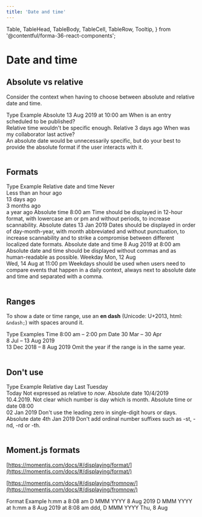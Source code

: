 ```yaml
---
title: 'Date and time'
---
```


  Table,
  TableHead,
  TableBody,
  TableCell,
  TableRow,
  Tooltip,
} from '@contentful/forma-36-react-components';

# Date and time

## Absolute vs relative

Consider the context when having to choose between absolute and relative date and time.

<Table className="f36-margin-bottom--xl" style={{ width: '100%' }}>
  <TableHead>
    <TableRow>
      <TableCell style={{ width: '25%' }}>Type</TableCell>
      <TableCell style={{ width: '25%' }}>Example</TableCell>
      <TableCell style={{ width: '50%' }}></TableCell>
    </TableRow>
  </TableHead>
  <TableBody>
    <TableRow>
      <TableCell>Absolute</TableCell>
      <TableCell style={{ fontWeight: 700 }}>13 Aug 2019 at 10:00 am</TableCell>
      <TableCell>
        When is an entry scheduled to be published?
        <br />
        Relative time wouldn't be specific enough.
      </TableCell>
    </TableRow>
    <TableRow>
      <TableCell>Relative</TableCell>
      <TableCell style={{ fontWeight: 700 }}>
        <Tooltip content="13 Aug 2019 at 10:00 am">3 days ago</Tooltip>
      </TableCell>
      <TableCell>
        When was my collaborator last active?
        <br />
        An absolute date would be unnecessarily specific, but do your best to
        provide the absolute format if the user interacts with it.
      </TableCell>
    </TableRow>
  </TableBody>
</Table>

## Formats

<Table className="f36-margin-bottom--xl" style={{ width: '100%' }}>
  <TableHead>
    <TableRow>
      <TableCell style={{ width: '25%' }}>Type</TableCell>
      <TableCell style={{ width: '25%' }}>Example</TableCell>
      <TableCell style={{ width: '50%' }}></TableCell>
    </TableRow>
  </TableHead>
  <TableBody>
    <TableRow>
      <TableCell>Relative date and time</TableCell>
      <TableCell style={{ fontWeight: 700 }}>
        Never
        <br />
        Less than an hour ago
        <br />
        13 days ago
        <br />
        3 months ago
        <br />a year ago
      </TableCell>
      <TableCell></TableCell>
    </TableRow>
    <TableRow>
      <TableCell>Absolute time</TableCell>
      <TableCell style={{ fontWeight: 700 }}>8:00 am</TableCell>
      <TableCell>
        Time should be displayed in 12-hour format, with lowercase am or pm and
        without periods, to increase scannability.
      </TableCell>
    </TableRow>
    <TableRow>
      <TableCell>Absolute dates</TableCell>
      <TableCell style={{ fontWeight: 700 }}>13 Jan 2019</TableCell>
      <TableCell>
        Dates should be displayed in order of day-month-year, with month
        abbreviated and without punctuation, to increase scannability and to
        strike a compromise between different localized date formats.
      </TableCell>
    </TableRow>
    <TableRow>
      <TableCell>Absolute date and time</TableCell>
      <TableCell style={{ fontWeight: 700 }}>8 Aug 2019 at 8:00 am</TableCell>
      <TableCell>
        Absolute date and time should be displayed without commas and as
        human-readable as possible.
      </TableCell>
    </TableRow>
    <TableRow>
      <TableCell>Weekday</TableCell>
      <TableCell style={{ fontWeight: 700 }}>
        Mon, 12 Aug
        <br />
        Wed, 14 Aug at 11:00 pm
      </TableCell>
      <TableCell>
        Weekdays should be used when users need to compare events that happen in
        a daily context, always next to absolute date and time and separated
        with a comma.
      </TableCell>
    </TableRow>
  </TableBody>
</Table>

## Ranges

To show a date or time range, use an **en dash** (Unicode: U+2013, html: `&ndash;`) with spaces around it.

<Table className="f36-margin-bottom--xl" style={{ width: '100%' }}>
  <TableHead>
    <TableRow>
      <TableCell style={{ width: '25%' }}>Type</TableCell>
      <TableCell style={{ width: '25%' }}>Examples</TableCell>
      <TableCell style={{ width: '50%' }}></TableCell>
    </TableRow>
  </TableHead>
  <TableBody>
    <TableRow>
      <TableCell>Time</TableCell>
      <TableCell style={{ fontWeight: 700 }}>8:00 am – 2:00 pm</TableCell>
      <TableCell></TableCell>
    </TableRow>
    <TableRow>
      <TableCell>Date</TableCell>
      <TableCell style={{ fontWeight: 700 }}>
        30 Mar – 30 Apr
        <br />
        8 Jul – 13 Aug 2019
        <br />
        13 Dec 2018 – 8 Aug 2019
      </TableCell>
      <TableCell>Omit the year if the range is in the same year.</TableCell>
    </TableRow>
  </TableBody>
</Table>

## Don't use

<Table className="f36-margin-bottom--xl" style={{ width: '100%' }}>
  <TableHead>
    <TableRow>
      <TableCell style={{ width: '25%' }}>Type</TableCell>
      <TableCell style={{ width: '25%' }}>Example</TableCell>
      <TableCell style={{ width: '50%' }}></TableCell>
    </TableRow>
  </TableHead>
  <TableBody>
    <TableRow>
      <TableCell>Relative day</TableCell>
      <TableCell style={{ fontWeight: 700 }}>
        Last Tuesday
        <br />
        Today
      </TableCell>
      <TableCell>
        Not expressed as relative to <i>now</i>.
      </TableCell>
    </TableRow>
    <TableRow>
      <TableCell>Absolute date</TableCell>
      <TableCell style={{ fontWeight: 700 }}>
        10/4/2019
        <br />
        10.4.2019.
      </TableCell>
      <TableCell>Not clear which number is day which is month.</TableCell>
    </TableRow>
    <TableRow>
      <TableCell>Absolute time or date</TableCell>
      <TableCell style={{ fontWeight: 700 }}>
        08:00
        <br />
        02 Jan 2019
      </TableCell>
      <TableCell>
        Don't use the leading zero in single-digit hours or days.
      </TableCell>
    </TableRow>
    <TableRow>
      <TableCell>Absolute date</TableCell>
      <TableCell style={{ fontWeight: 700 }}>4th Jan 2019</TableCell>
      <TableCell>
        Don't add ordinal number suffixes such as -st, -nd, -rd or -th.
      </TableCell>
    </TableRow>
  </TableBody>
</Table>

## Moment.js formats

[https://momentjs.com/docs/#/displaying/format/](https://momentjs.com/docs/#/displaying/format/)

[https://momentjs.com/docs/#/displaying/fromnow/](https://momentjs.com/docs/#/displaying/fromnow/)

<Table className="f36-margin-bottom--xl" style={{ width: '100%' }}>
  <TableHead>
    <TableRow>
      <TableCell style={{ width: '25%' }}>Format</TableCell>
      <TableCell style={{ width: '45%' }}>Example</TableCell>
      <TableCell style={{ width: '30%' }}></TableCell>
    </TableRow>
  </TableHead>
  <TableBody>
    <TableRow>
      <TableCell>h:mm a</TableCell>
      <TableCell style={{ fontWeight: 700 }}>8:08 am</TableCell>
      <TableCell></TableCell>
    </TableRow>
    <TableRow>
      <TableCell>D MMM YYYY</TableCell>
      <TableCell style={{ fontWeight: 700 }}>8 Aug 2019</TableCell>
      <TableCell></TableCell>
    </TableRow>
    <TableRow>
      <TableCell>D MMM YYYY at h:mm a</TableCell>
      <TableCell style={{ fontWeight: 700 }}>8 Aug 2019 at 8:08 am</TableCell>
      <TableCell></TableCell>
    </TableRow>
    <TableRow>
      <TableCell>ddd, D MMM YYYY</TableCell>
      <TableCell style={{ fontWeight: 700 }}>Thu, 8 Aug</TableCell>
      <TableCell></TableCell>
    </TableRow>
  </TableBody>
</Table>
